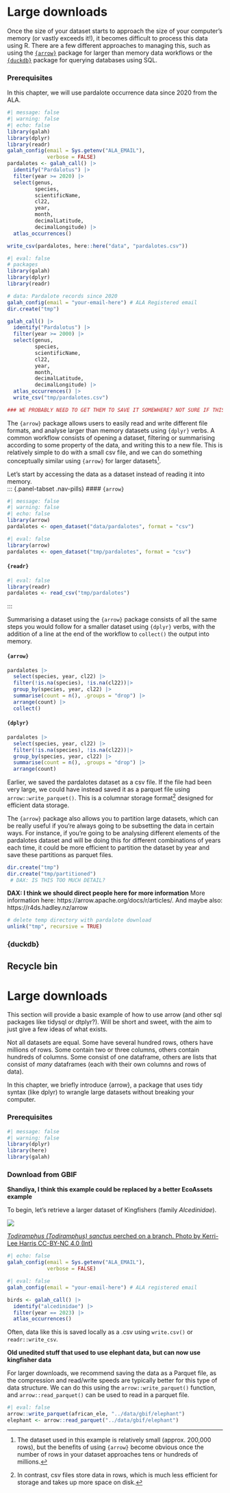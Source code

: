 # Large downloads

Once the size of your dataset starts to approach the size of your computer's memory (or vastly exceeds it!), it becomes difficult to process this data using R. There are a few different approaches to managing this, such as using the [`{arrow}`](https://arrow.apache.org/docs/r/index.html) package for larger than memory data workflows or the [`{duckdb}`](https://r.duckdb.org/index.html) package for querying databases using SQL.  


### Prerequisites

In this chapter, we will use pardalote occurrence data since 2020 from the ALA. 

```r
#| message: false
#| warning: false
#| echo: false
library(galah)
library(dplyr)
library(readr)
galah_config(email = Sys.getenv("ALA_EMAIL"),
             verbose = FALSE)
pardalotes <- galah_call() |>
  identify("Pardalotus") |>
  filter(year >= 2020) |>
  select(genus, 
         species, 
         scientificName, 
         cl22,
         year,
         month, 
         decimalLatitude,
         decimalLongitude) |> 
  atlas_occurrences() 

write_csv(pardalotes, here::here("data", "pardalotes.csv"))
```

```r
#| eval: false
# packages
library(galah)
library(dplyr)
library(readr)

# data: Pardalote records since 2020
galah_config(email = "your-email-here") # ALA Registered email
dir.create("tmp")

galah_call() |>
  identify("Pardalotus") |>
  filter(year >= 2000) |>
  select(genus, 
         species, 
         scientificName, 
         cl22,
         year,
         month, 
         decimalLatitude,
         decimalLongitude) |> 
  atlas_occurrences() |> 
  write_csv("tmp/pardalotes.csv")

### WE PROBABLY NEED TO GET THEM TO SAVE IT SOMEWHERE? NOT SURE IF THIS IS BAD PRACTICE ###
```

The `{arrow}` package allows users to easily read and write different file formats, and analyse larger than memory datasets using `{dplyr}` verbs. A common workflow consists of opening a dataset, filtering or summarising according to some property of the data, and writing this to a new file. This is relatively simple to do with a small csv file, and we can do something conceptually similar using `{arrow}` for larger datasets[^1]. 

[^1]: The dataset used in this example is relatively small (approx. 200,000 rows), but the benefits of using `{arrow}` become obvious once the number of rows in your dataset approaches tens or hundreds of millions.

Let's start by accessing the data as a dataset instead of reading it into memory.     
::: {.panel-tabset .nav-pills}
#### `{arrow}`

```r
#| message: false
#| warning: false
#| echo: false
library(arrow)
pardalotes <- open_dataset("data/pardalotes", format = "csv")
```

```r
#| eval: false
library(arrow)
pardalotes <- open_dataset("tmp/pardalotes", format = "csv")
```

#### `{readr}`
```r
#| eval: false
library(readr)
pardalotes <- read_csv("tmp/pardalotes")
```
:::

Summarising a dataset using the `{arrow}` package consists of all the same steps you would follow for a smaller dataset using `{dplyr}` verbs, with the addition of a line at the end of the workflow to `collect()` the output into memory. 

::: {.panel-tabset .nav-pills}
#### `{arrow}`

```r
pardalotes |> 
  select(species, year, cl22) |> 
  filter(!is.na(species), !is.na(cl22))|> 
  group_by(species, year, cl22) |> 
  summarise(count = n(), .groups = "drop") |>
  arrange(count) |> 
  collect()
```

#### `{dplyr}`

```r
pardalotes |> 
  select(species, year, cl22) |> 
  filter(!is.na(species), !is.na(cl22))|> 
  group_by(species, year, cl22) |> 
  summarise(count = n(), .groups = "drop") |>
  arrange(count) 
```
:::

Earlier, we saved the pardalotes dataset as a csv file. If the file had been very large, we could have instead saved it as a parquet file using `arrow::write_parquet()`. This is a columnar storage format[^2] designed for efficient data storage. 

[^2]: In contrast, csv files store data in rows, which is much less efficient for storage and takes up more space on disk.  

The `{arrow}` package also allows you to partition large datasets, which can be really useful if you're always going to be subsetting the data in certain ways. For instance, if you're going to be analysing different elements of the pardalotes dataset and will be doing this for different combinations of years each time, it could be more efficient to partition the dataset by year and save these partitions as parquet files.  

```r
dir.create("tmp")
dir.create("tmp/partitioned")
 # DAX: IS THIS TOO MUCH DETAIL?
```


**DAX: I think we should direct people here for more information**
More information here: https://arrow.apache.org/docs/r/articles/. 
And maybe also: https://r4ds.hadley.nz/arrow

```r
# delete temp directory with pardalote download
unlink("tmp", recursive = TRUE)
```


### {duckdb}



## Recycle bin
# Large downloads

This section will provide a basic example of how to use arrow (and other sql packages like tidysql or dtplyr?). Will be short and sweet, with the aim to just give a few ideas of what exists.

Not all datasets are equal. Some have several hundred rows, others have millions of rows. Some contain two or three columns, others contain hundreds of columns. Some consist of one dataframe, others are lists that consist of *many* dataframes (each with their own columns and rows of data).

In this chapter, we briefly introduce {arrow}, a package that uses tidy syntax (like dplyr) to wrangle large datasets without breaking your computer.

### Prerequisites

```r
#| message: false
#| warning: false
library(dplyr)
library(here)
library(galah)
```


### Download from GBIF

**Shandiya, I think this example could be replaced by a better EcoAssets example**

To begin, let's retrieve a larger dataset of Kingfishers (family *Alcedinidae*).

:::{layout="[-1, 1, -1]"}
<img class = "rounded" src="https://ala-images.s3.ap-southeast-2.amazonaws.com/store/2/5/1/d/9525c6da-fd47-41fa-8eff-55c6747ed152/original"></img>
:::

::: {.figure-caption}
[*Todiramphus (Todiramphus) sanctus* perched
on a branch. Photo by Kerri-Lee Harris CC-BY-NC 4.0
(Int)](https://biocache.ala.org.au/occurrences/77b8aac0-18af-4ec6-a03c-ff825859a6f3)
:::

```r
#| echo: false
galah_config(email = Sys.getenv("ALA_EMAIL"),
             verbose = FALSE)
```

```r
#| eval: false
galah_config(email = "your-email-here") # ALA registered email
```

```r
birds <- galah_call() |>
  identify("alcedinidae") |>
  filter(year == 2023) |>
  atlas_occurrences()
```

Often, data like this is saved locally as a .csv using `write.csv()` or
`readr::write_csv`. 

**Old unedited stuff that used to use elephant data, but can now use kingfisher data**

For larger downloads, we
recommend saving the data as a Parquet file, as the compression and read/write
speeds are typically better for this type of data structure. We can do this
using the `arrow::write_parquet()` function, and `arrow::read_parquet()` can be
used to read in a parquet file.

```r
#| eval: false
arrow::write_parquet(african_ele, "../data/gbif/elephant")
elephant <- arrow::read_parquet("../data/gbif/elephant")
```